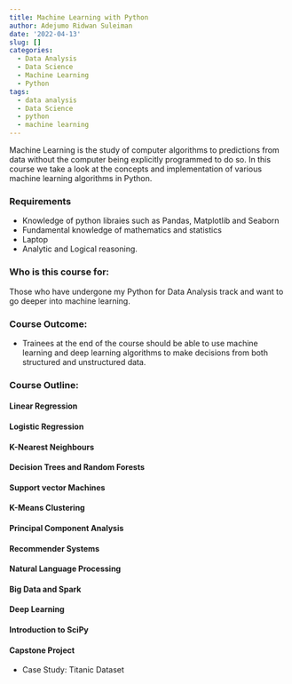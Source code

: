 ```yaml
---
title: Machine Learning with Python
author: Adejumo Ridwan Suleiman
date: '2022-04-13'
slug: []
categories:
  - Data Analysis
  - Data Science
  - Machine Learning
  - Python
tags:
  - data analysis
  - Data Science
  - python
  - machine learning
---
```



Machine Learning is the study of computer algorithms to predictions from data without the computer being explicitly programmed to do so. In this course we take a look at the concepts and implementation of various machine learning algorithms in Python.

### Requirements
- Knowledge of python libraies such as Pandas, Matplotlib and Seaborn
- Fundamental knowledge of mathematics and statistics
- Laptop 
- Analytic and Logical reasoning.

### Who is this course for:
Those who have undergone my Python for Data Analysis track and want to go deeper into machine learning.

### Course Outcome:
- Trainees at the end of the course should be able to use machine learning and deep learning algorithms to make decisions from both structured and unstructured data.

### Course Outline:

#### Linear Regression
#### Logistic Regression
#### K-Nearest Neighbours
#### Decision Trees and Random Forests
#### Support vector Machines
#### K-Means Clustering
#### Principal Component Analysis
#### Recommender Systems
#### Natural Language Processing
#### Big Data and Spark
#### Deep Learning
#### Introduction to SciPy
#### Capstone Project
- Case Study: Titanic Dataset







